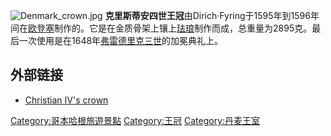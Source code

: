 [[File:Denmark_crown.jpg|right]]
'''克里斯蒂安四世王冠'''由Dirich·Fyring于1595年到1596年间在[[欧登塞|欧登塞]]制作的。它是在金质骨架上镶上[[珐琅|珐琅]]制作而成，总重量为2895克。最后一次使用是在1648年[[弗雷德里克三世_(丹麥)|弗雷德里克三世]]的加冕典礼上。

==外部链接==
*[https://web.archive.org/web/20041124034500/http://www.rosenborgslot.dk/v1/genstand.asp?genstandID=202&countryID=2 Christian IV's crown]

{{王冠}}

[[Category:哥本哈根旅遊景點|Category:哥本哈根旅遊景點]]
[[Category:王冠|Category:王冠]]
[[Category:丹麦王室|Category:丹麦王室]]